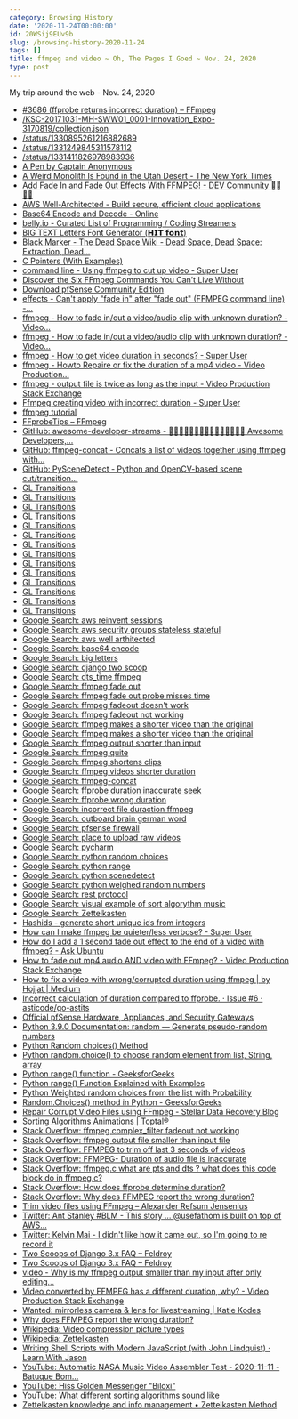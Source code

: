 ```yaml
---
category: Browsing History
date: '2020-11-24T00:00:00'
id: 20WSij9EUv9b
slug: /browsing-history-2020-11-24
tags: []
title: ffmpeg and video ~ Oh, The Pages I Goed ~ Nov. 24, 2020
type: post
---
```


My trip around the web - Nov. 24, 2020

- [#3686 (ffprobe returns incorrect duration) – FFmpeg](https://trac.ffmpeg.org/ticket/3686)
- [/KSC-20171031-MH-SWW01_0001-Innovation_Expo-3170819/collection.json](https://images-assets.nasa.gov/video/KSC-20171031-MH-SWW01_0001-Innovation_Expo-3170819/collection.json)
- [/status/1330895261216882689](https://twitter.com/JackEllis/status/1330895261216882689)
- [/status/1331249845311578112](https://twitter.com/statefulwidget/status/1331249845311578112)
- [/status/1331411826978983936](https://twitter.com/maxcell/status/1331411826978983936)
- [A Pen by Captain Anonymous](https://codepen.io/anon/pen/vqGmBX)
- [A Weird Monolith Is Found in the Utah Desert - The New York Times](https://www.nytimes.com/2020/11/24/us/Utah-monolith-red-rock-country.html)
- [Add Fade In and Fade Out Effects With FFMPEG! - DEV Community 👩‍💻👨‍💻](https://dev.to/dak425/add-fade-in-and-fade-out-effects-with-ffmpeg-2bj7)
- [AWS Well-Architected - Build secure, efficient cloud applications](https://aws.amazon.com/architecture/well-architected/?wa-lens-whitepapers.sort-by=item.additionalFields.sortDate&wa-lens-whitepapers.sort-order=desc)
- [Base64 Encode and Decode - Online](https://www.base64encode.org/)
- [belly.io - Curated List of Programming / Coding Streamers](https://belly.io/programming)
- [BIG TEXT Letters Font Generator (𝗛𝗜𝗧 𝗳𝗼𝗻𝘁)](https://fsymbols.com/generators/tarty/)
- [Black Marker - The Dead Space Wiki - Dead Space, Dead Space: Extraction, Dead...](https://deadspace.fandom.com/wiki/Black_Marker)
- [C Pointers (With Examples)](https://www.programiz.com/c-programming/c-pointers)
- [command line - Using ffmpeg to cut up video - Super User](https://superuser.com/questions/138331/using-ffmpeg-to-cut-up-video)
- [Discover the Six FFmpeg Commands You Can’t Live Without](https://www.streamingmedia.com/Articles/ReadArticle.aspx?ArticleID=133179)
- [Download pfSense Community Edition](https://www.pfsense.org/download/)
- [effects - Can't apply "fade in" after "fade out" (FFMPEG command line) -...](https://video.stackexchange.com/questions/28676/cant-apply-fade-in-after-fade-out-ffmpeg-command-line)
- [ffmpeg - How to fade in/out a video/audio clip with unknown duration? - Video...](https://video.stackexchange.com/questions/19867/how-to-fade-in-out-a-video-audio-clip-with-unknown-duration/19871)
- [ffmpeg - How to fade in/out a video/audio clip with unknown duration? - Video...](https://video.stackexchange.com/questions/19867/how-to-fade-in-out-a-video-audio-clip-with-unknown-duration)
- [ffmpeg - How to get video duration in seconds? - Super User](https://superuser.com/questions/650291/how-to-get-video-duration-in-seconds/945604)
- [ffmpeg - Howto Repaire or fix the duration of a mp4 video - Video Production...](https://video.stackexchange.com/questions/19784/howto-repaire-or-fix-the-duration-of-a-mp4-video)
- [ffmpeg - output file is twice as long as the input - Video Production Stack Exchange](https://video.stackexchange.com/questions/18907/ffmpeg-output-file-is-twice-as-long-as-the-input)
- [Ffmpeg creating video with incorrect duration - Super User](https://superuser.com/questions/1432667/ffmpeg-creating-video-with-incorrect-duration)
- [ffmpeg tutorial](http://dranger.com/ffmpeg/tutorial05.html)
- [FFprobeTips – FFmpeg](https://trac.ffmpeg.org/wiki/FFprobeTips#Formatcontainerduration)
- [GitHub: awesome-developer-streams - 👩🏿‍💻👨🏾‍💻👩🏼‍💻👨🏽‍💻👩🏻‍💻 Awesome Developers,...](https://github.com/bnb/awesome-developer-streams)
- [GitHub: ffmpeg-concat - Concats a list of videos together using ffmpeg with...](https://github.com/transitive-bullshit/ffmpeg-concat)
- [GitHub: PySceneDetect - Python and OpenCV-based scene cut/transition...](https://github.com/Breakthrough/PySceneDetect)
- [GL Transitions](https://gl-transitions.com/editor/fade)
- [GL Transitions](https://gl-transitions.com/editor/crosswarp)
- [GL Transitions](https://gl-transitions.com/editor/swap)
- [GL Transitions](https://gl-transitions.com/gallery)
- [GL Transitions](https://gl-transitions.com/editor/fadegrayscale)
- [GL Transitions](https://gl-transitions.com/editor/circleopen)
- [GL Transitions](https://gl-transitions.com/editor/directionalwarp)
- [GL Transitions](https://gl-transitions.com/editor/directionalwipe)
- [GL Transitions](https://gl-transitions.com/editor/CrossZoom)
- [GL Transitions](https://gl-transitions.com/editor/Dreamy)
- [GL Transitions](https://gl-transitions.com/editor/squareswire)
- [GL Transitions](https://gl-transitions.com/editor/angular)
- [GL Transitions](https://gl-transitions.com/editor/Radial)
- [GL Transitions](https://gl-transitions.com/editor/cube)
- [Google Search: aws reinvent sessions](https://www.google.com/search?client=safari&rls=en&q=aws+reinvent+sessions&ie=UTF-8&oe=UTF-8)
- [Google Search: aws security groups stateless stateful](https://www.google.com/search?client=safari&rls=en&q=aws+security+groups+stateless+stateful&ie=UTF-8&oe=UTF-8)
- [Google Search: aws well arthitected](https://www.google.com/search?client=safari&rls=en&q=aws+well+arthitected&ie=UTF-8&oe=UTF-8)
- [Google Search: base64 encode](https://www.google.com/search?client=safari&rls=en&q=base64+encode&ie=UTF-8&oe=UTF-8)
- [Google Search: big letters](https://www.google.com/search?client=safari&rls=en&q=big+letters&ie=UTF-8&oe=UTF-8)
- [Google Search: django two scoop](https://www.google.com/search?client=safari&rls=en&q=django+two+scoop&ie=UTF-8&oe=UTF-8)
- [Google Search: dts_time ffmpeg](https://www.google.com/search?client=safari&rls=en&q=dts_time+ffmpeg&ie=UTF-8&oe=UTF-8)
- [Google Search: ffmpeg fade out](https://www.google.com/search?client=safari&rls=en&q=ffmpeg+fade+out&ie=UTF-8&oe=UTF-8)
- [Google Search: ffmpeg fade out probe misses time](https://www.google.com/search?client=safari&rls=en&q=ffmpeg+fade+out+probe+misses+time&ie=UTF-8&oe=UTF-8)
- [Google Search: ffmpeg fadeout doesn't work](https://www.google.com/search?client=safari&rls=en&q=ffmpeg+fadeout+doesn%27t+work&ie=UTF-8&oe=UTF-8)
- [Google Search: ffmpeg fadeout not working](https://www.google.com/search?client=safari&rls=en&q=ffmpeg+fadeout+not+working&ie=UTF-8&oe=UTF-8)
- [Google Search: ffmpeg makes a shorter video than the original](https://www.google.com/search?client=safari&rls=en&q=ffmpeg+makes+a+shorter+video+than+the+original&ie=UTF-8&oe=UTF-8)
- [Google Search: ffmpeg makes a shorter video than the original](https://www.google.com/search?q=ffmpeg+makes+a+shorter+video+than+the+original&newwindow=1&client=safari&rls=en&ei=d569X5acMvqYwbkPp4ef-AY&start=10&sa=N&ved=2ahUKEwjWs5_asZztAhV6TDABHafDB28Q8NMDegQIEBBH&biw=1440&bih=734)
- [Google Search: ffmpeg output shorter than input](https://www.google.com/search?newwindow=1&client=safari&rls=en&ei=zkm9X9PTJ-CrwbkPsYKu6AY&q=ffmpeg+output+shorter+than+input&oq=ffmpeg+output+shorter+than+input&gs_lcp=CgZwc3ktYWIQAzIFCCEQoAE6BAgAEEc6CAgAEMkDEJECOgUIABCRAjoECAAQQzoCCAA6BwgAEMkDEEM6BQgAELEDOgUIABDJAzoJCAAQyQMQFhAeOgYIABAWEB46BQghEKsCOggIIRAWEB0QHjoHCCEQChCgAVDGUVj2dWDJeGgBcAJ4AIABjwGIAeUVkgEFMTUuMTOYAQCgAQGqAQdnd3Mtd2l6yAEIwAEB&sclient=psy-ab&ved=0ahUKEwjT8tX74JvtAhXgVTABHTGBC20Q4dUDCAw&uact=5)
- [Google Search: ffmpeg quite](https://www.google.com/search?client=safari&rls=en&q=ffmpeg+quite&ie=UTF-8&oe=UTF-8)
- [Google Search: ffmpeg shortens clips](https://www.google.com/search?client=safari&rls=en&q=ffmpeg+shortens+clips&ie=UTF-8&oe=UTF-8)
- [Google Search: ffmpeg videos shorter duration](https://www.google.com/search?client=safari&rls=en&q=ffmpeg+videos+shorter+duration&ie=UTF-8&oe=UTF-8)
- [Google Search: ffmpeg-concat](https://www.google.com/search?client=safari&rls=en&q=ffmpeg-concat&ie=UTF-8&oe=UTF-8)
- [Google Search: ffprobe duration inaccurate seek](https://www.google.com/search?newwindow=1&client=safari&rls=en&ei=lKG9X4iFFd-FwbkP-oWd8A4&q=ffprobe+duration+inaccurate+seek+&oq=ffprobe+duration+inaccurate+seek+&gs_lcp=CgZwc3ktYWIQAzIFCAAQzQIyBQgAEM0CMgUIABDNAjoECAAQRzoJCAAQyQMQFhAeOggIIRAWEB0QHjoFCCEQoAFQs0xY0FdglVloAHACeACAAccBiAH4BpIBAzAuNpgBAKABAaoBB2d3cy13aXrIAQjAAQE&sclient=psy-ab&ved=0ahUKEwiIn4fWtJztAhXfQjABHfpCB-4Q4dUDCAw&uact=5)
- [Google Search: ffprobe wrong duration](https://www.google.com/search?client=safari&rls=en&q=ffprobe+wrong+duration&ie=UTF-8&oe=UTF-8)
- [Google Search: incorrect file duraction ffmpeg](https://www.google.com/search?client=safari&rls=en&q=incorrect+file+duraction+ffmpeg&ie=UTF-8&oe=UTF-8)
- [Google Search: outboard brain german word](https://www.google.com/search?newwindow=1&client=safari&rls=en&ei=m5q9X-f3NPThxgHl_YKQCg&q=outboard+brain+german+word&oq=outboard+brain+german+word&gs_lcp=CgZwc3ktYWIQAzIICCEQFhAdEB46CQgAEMkDEBYQHjoFCCEQoAE6BQghEKsCUOUOWJk2YKM3aABwAHgAgAGmBYgB4heSAQswLjUuMC41LjAuMZgBAKABAaoBB2d3cy13aXrAAQE&sclient=psy-ab&ved=0ahUKEwinsZODrpztAhX0sDEKHeW-AKIQ4dUDCAw&uact=5)
- [Google Search: pfsense firewall](https://www.google.com/search?client=safari&rls=en&q=pfsense+firewall&ie=UTF-8&oe=UTF-8)
- [Google Search: place to upload raw videos](https://www.google.com/search?client=safari&rls=en&q=place+to+upload+raw+videos&ie=UTF-8&oe=UTF-8)
- [Google Search: pycharm](https://www.google.com/search?client=safari&rls=en&q=pycharm&ie=UTF-8&oe=UTF-8)
- [Google Search: python random choices](https://www.google.com/search?client=safari&rls=en&q=python+random+choices&ie=UTF-8&oe=UTF-8)
- [Google Search: python range](https://www.google.com/search?client=safari&rls=en&q=python+range&ie=UTF-8&oe=UTF-8)
- [Google Search: python scenedetect](https://www.google.com/search?client=safari&rls=en&q=python+scenedetect&ie=UTF-8&oe=UTF-8)
- [Google Search: python weighed random numbers](https://www.google.com/search?client=safari&rls=en&q=python+weighed+random+numbers&ie=UTF-8&oe=UTF-8)
- [Google Search: rest protocol](https://www.google.com/search?client=safari&rls=en&q=rest+protocol&ie=UTF-8&oe=UTF-8)
- [Google Search: visual example of sort algorythm music](https://www.google.com/search?newwindow=1&client=safari&rls=en&ei=lVW9X8XLDPWUwbkPzLmGoAU&q=visual+example+of+sort+algorythm+music+&oq=visual+example+of+sort+algorythm+music+&gs_lcp=CgZwc3ktYWIQAzIHCCEQChCgATIHCCEQChCgATIHCCEQChCgATIFCCEQqwI6BAgAEEc6CAghEBYQHRAeUL_5Alj1hQNgt4wDaABwAXgAgAGsAYgB8AaSAQMxLjaYAQCgAQGqAQdnd3Mtd2l6yAEIwAEB&sclient=psy-ab&ved=0ahUKEwiF6o-Z7JvtAhV1SjABHcycAVQQ4dUDCAw&uact=5)
- [Google Search: Zettelkasten](https://www.google.com/search?client=safari&rls=en&q=Zettelkasten&ie=UTF-8&oe=UTF-8)
- [Hashids - generate short unique ids from integers](https://hashids.org/)
- [How can I make ffmpeg be quieter/less verbose? - Super User](https://superuser.com/questions/326629/how-can-i-make-ffmpeg-be-quieter-less-verbose)
- [How do I add a 1 second fade out effect to the end of a video with ffmpeg? - Ask Ubuntu](https://askubuntu.com/questions/1128754/how-do-i-add-a-1-second-fade-out-effect-to-the-end-of-a-video-with-ffmpeg)
- [How to fade out mp4 audio AND video with FFmpeg? - Video Production Stack Exchange](https://video.stackexchange.com/questions/22085/how-to-fade-out-mp4-audio-and-video-with-ffmpeg)
- [How to fix a video with wrong/corrupted duration using ffmpeg | by Hojjat | Medium](https://medium.com/@HojjatA/how-to-fix-a-video-with-wrong-corrupted-duration-using-ffmpeg-f98b4e78a27)
- [Incorrect calculation of duration compared to ffprobe. · Issue #6 · asticode/go-astits](https://github.com/asticode/go-astits/issues/6)
- [Official pfSense Hardware, Appliances, and Security Gateways](https://www.pfsense.org/products/)
- [Python 3.9.0 Documentation: random — Generate pseudo-random numbers](https://docs.python.org/3/library/random.html)
- [Python Random choices() Method](https://www.w3schools.com/python/ref_random_choices.asp)
- [Python random.choice() to choose random element from list, String, array](https://pynative.com/python-random-choice/)
- [Python range() function - GeeksforGeeks](https://www.geeksforgeeks.org/python-range-function/)
- [Python range() Function Explained with Examples](https://pynative.com/python-range-function/)
- [Python Weighted random choices from the list with Probability](https://pynative.com/python-weighted-random-choices-with-probability/)
- [Random.Choices() method in Python - GeeksforGeeks](https://www.geeksforgeeks.org/random-choices-method-in-python/)
- [Repair Corrupt Video Files using FFmpeg - Stellar Data Recovery Blog](https://www.stellarinfo.com/blog/repair-corrupt-videos-using-ffmpeg/)
- [Sorting Algorithms Animations | Toptal®](https://www.toptal.com/developers/sorting-algorithms)
- [Stack Overflow: ffmpeg complex_filter fadeout not working](https://stackoverflow.com/questions/29573851/ffmpeg-complex-filter-fadeout-not-working)
- [Stack Overflow: ffmpeg output file smaller than input file](https://stackoverflow.com/questions/61568535/ffmpeg-output-file-smaller-than-input-file)
- [Stack Overflow: FFMPEG to trim off last 3 seconds of videos](https://stackoverflow.com/questions/55334909/ffmpeg-to-trim-off-last-3-seconds-of-videos)
- [Stack Overflow: FFMPEG- Duration of audio file is inaccurate](https://stackoverflow.com/questions/32598792/ffmpeg-duration-of-audio-file-is-inaccurate)
- [Stack Overflow: ffmpeg.c what are pts and dts ? what does this code block do in ffmpeg.c?](https://stackoverflow.com/questions/6044330/ffmpeg-c-what-are-pts-and-dts-what-does-this-code-block-do-in-ffmpeg-c)
- [Stack Overflow: How does ffprobe determine duration?](https://stackoverflow.com/questions/30582452/how-does-ffprobe-determine-duration)
- [Stack Overflow: Why does FFMPEG report the wrong duration?](https://stackoverflow.com/questions/1007915/why-does-ffmpeg-report-the-wrong-duration)
- [Trim video files using FFmpeg – Alexander Refsum Jensenius](https://www.arj.no/2018/05/18/trimvideo/)
- [Twitter: Ant Stanley #BLM - This story ... @usefathom is built on top of AWS...](https://twitter.com/IamStan/status/1331209304779722757?s=20)
- [Twitter: Kelvin Mai - I didn't like how it came out, so I'm going to re record it ](https://twitter.com/kelvinmai/status/1331406710674624512)
- [Two Scoops of Django 3.x FAQ – Feldroy](https://www.feldroy.com/pages/two-scoops-of-django-3-x-faq)
- [Two Scoops of Django 3.x FAQ – Feldroy](https://www.feldroy.com/pages/two-scoops-of-django-3-x-faq#toc)
- [video - Why is my ffmpeg output smaller than my input after only editing...](https://superuser.com/questions/1273569/why-is-my-ffmpeg-output-smaller-than-my-input-after-only-editing-metadata)
- [Video converted by FFMPEG has a different duration, why? - Video Production Stack Exchange](https://video.stackexchange.com/questions/15581/video-converted-by-ffmpeg-has-a-different-duration-why)
- [Wanted: mirrorless camera & lens for livestreaming | Katie Kodes](https://katiekodes.com/wanted-mirrorless-webcam/)
- [Why does FFMPEG report the wrong duration?](https://www.xspdf.com/resolution/50747510.html)
- [Wikipedia: Video compression picture types](https://en.wikipedia.org/wiki/Video_compression_picture_types)
- [Wikipedia: Zettelkasten](https://en.wikipedia.org/wiki/Zettelkasten)
- [Writing Shell Scripts with Modern JavaScript (with John Lindquist) · Learn With Jason](https://www.learnwithjason.dev/writing-shell-scripts-with-modern-javascript)
- [YouTube: Automatic NASA Music Video Assembler Test - 2020-11-11 - Batuque Bom...](https://www.youtube.com/watch?v=_qska1R4Roc&t=101s)
- [YouTube: Hiss Golden Messenger "Biloxi"](https://www.youtube.com/watch?v=Hrfx6-Im_0U)
- [YouTube: What different sorting algorithms sound like](https://www.youtube.com/watch?v=t8g-iYGHpEA)
- [Zettelkasten knowledge and info management • Zettelkasten Method](https://zettelkasten.de/)